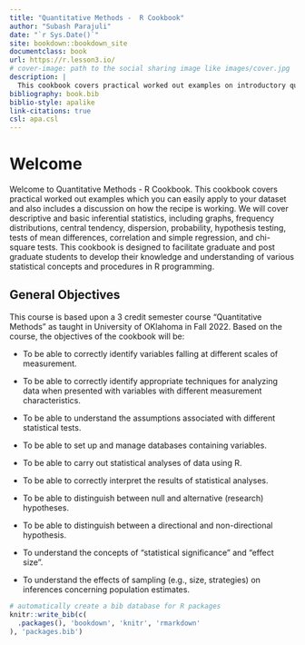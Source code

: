 ```yaml
---
title: "Quantitative Methods -  R Cookbook"
author: "Subash Parajuli"
date: "`r Sys.Date()`"
site: bookdown::bookdown_site
documentclass: book
url: https://r.lesson3.io/
# cover-image: path to the social sharing image like images/cover.jpg
description: |
  This cookbook covers practical worked out examples on introductory quantitative methods which you can easily apply to your datasets and also includes a disussion on how the recipe is working.
bibliography: book.bib
biblio-style: apalike 
link-citations: true 
csl: apa.csl
---
```


# Welcome {.unnumbered}

Welcome to Quantitative Methods - R Cookbook. This cookbook covers practical worked out examples which you can easily apply to your dataset and also includes a discussion on how the recipe is working. We will cover descriptive and basic inferential statistics, including graphs, frequency distributions, central tendency, dispersion, probability, hypothesis testing, tests of mean differences, correlation and simple regression, and chi-square tests. This cookbook is designed to facilitate graduate and post graduate students to develop their knowledge and understanding of various statistical concepts and procedures in R programming.

## General Objectives {.unnumbered}

This course is based upon a 3 credit semester course "Quantitative Methods" as taught in University of OKlahoma in Fall 2022. Based on the course, the objectives of the cookbook will be:

-   To be able to correctly identify variables falling at different scales of measurement.

-   To be able to correctly identify appropriate techniques for analyzing data when presented with variables with different measurement characteristics.

-   To be able to understand the assumptions associated with different statistical tests.

-   To be able to set up and manage databases containing variables.

-   To be able to carry out statistical analyses of data using R.

-   To be able to correctly interpret the results of statistical analyses.

-   To be able to distinguish between null and alternative (research) hypotheses.

-   To be able to distinguish between a directional and non-directional hypothesis.

-   To understand the concepts of "statistical significance" and "effect size".

-   To understand the effects of sampling (e.g., size, strategies) on inferences concerning population estimates.

```r
# automatically create a bib database for R packages
knitr::write_bib(c(
  .packages(), 'bookdown', 'knitr', 'rmarkdown'
), 'packages.bib')
```
